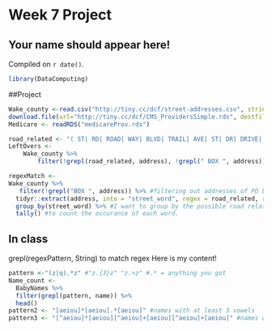 # Week 7 Project

## Your name should appear here!

<!-- leave this material as is -->
Compiled on `r date()`.

```r
library(DataComputing)
```
<!-- put your content after this line -->

##Project
```r
Wake_county <-read.csv("http://tiny.cc/dcf/street-addresses.csv", stringsAsFactors = FALSE)
download.file(url="http://tiny.cc/dcf/CMS_ProvidersSimple.rds", destfile = "medicareProv.rds")
Medicare <- readRDS("medicareProv.rds")
```

```r
road_related <- "( ST| RD| ROAD| WAY| BLVD| TRAIL| AVE| ST| DR| DRIVE| CIR| LN| CT| LANE| COURT| PKWY| PATH| POINT| PLACE| PL| SQUARE| HALL| BLV| CIRCLE| TERRACE| HWY| TRL)" #This line is the regex to which I will compare the input string
LeftOvers <-
    Wake_county %>%
        filter(!grepl(road_related, address), !grepl(" BOX ", address)) #Here the filter removes all rows that contain in their address one of the element in the regex road_related and " BOX "
```

```r
regexMatch <-
Wake_county %>%
   filter(!grepl("BOX ", address)) %>% #filtering out addresses of PO boxes
  tidyr::extract(address, into = "street_word", regex = road_related, remove = FALSE) %>% select(street_word) %>% #I just want the street_word column
  group_by(street_word) %>% #I want to group by the possible road related words in street_word
  tally() #to count the occurance of each word.
```


## In class
grepl(regexPattern, String) to match regex
Here is my content!

```r
pattern <-"(z|q).*z" #"z.{3}z" "z.+z" #.* = anything you got
Name_count <-
  BabyNames %>%
  filter(grepl(pattern, name)) %>%
  head()
pattern2 <- "[aeiou]*[aeiou].*[aeiou]" #names with at least 3 vowels
pattern3 <- "[^aeiou]*[aeiou][^aeiou]+[aeiou][^aeiou]+[aeiou]" #names with exactly 3 vowels
```

